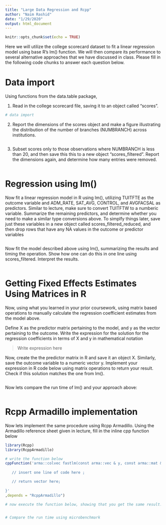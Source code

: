 ```yaml
---
title: "Large Data Regression and Rcpp"
author: "Naim Rashid"
date: "1/29/2020"
output: html_document
---
```


```r
knitr::opts_chunk$set(echo = TRUE)
```

Here we will utilize the college scorecard dataset to fit a linear regression model using base R's lm() function.  We will then  compare its performance to several alternative approaches that we have discussed in class. Please fill in the following code chunks to answer each question below. 

# Data import

Using functions from the data.table package, 

1.  Read in the college scorecard file, saving it to an object called "scores".  

```r
# data import

```


2.  Report the dimensions of the scores object and make a figure illustrating the distribution of the number of branches (NUMBRANCH) across institutions. 

```r

```

3.  Subset scores only to those observations where NUMBRANCH is less than 20, and then save this this to a new object "scores_filtered".  Report the dimensions again, and determine how many entries were removed. 

```r

```

# Regression using lm()

Now fit a linear regression model in R using lm(), utilizing TUITFTE as the outcome variable and ADM_RATE, SAT_AVG, CONTROL, and AVGFACSAL as predictors.  Similar to lecture, make sure to convert TUITFTW to a numberic variable.  Summarize the remaining predictors, and determine whether you need to make a similar type conversions above. To simplfy things later, save just these variables in a new object called scores_filtered_reduced, and then drop rows that have any NA values in the outcome or predictor variables

```r

```

Now fit the model described above using lm(), summarizing the results and timing the operation.  Show how one can do this in one line using scores_filtered.  Interpret the results.

```r

```

# Getting Fixed Effects Estimates Using Matrices in R

Now, using what you learned in your prior coursework, using matrix based operations to manually calculate the regression coefficient estimates from the model above.  

Define X as the predictor matrix pertaining to the model, and y as the vector pertaining to the outcome.  Write the expression for the solution for the regression coefficients in terms of X and y in mathematical notation

> Write expression here

Now, create the the predictor matrix in R and save it an object X.  Similarly, save the outcome variable to a numeric vector y.  Implement your expression in R code below using matrix operations to return your result. Check if this solution matches the one from lm().

```r

```

Now lets compare the run time of lm() and your approach above:

```r

```

# Rcpp Armadillo implementation

Now lets implement the same procedure using Rcpp Armadillo.  Using the Armadillo reference sheet given in lecture, fill in the inline cpp function below

```r
library(Rcpp)
library(RcppArmadillo)

# write the function below
cppFunction('arma::colvec fastlm(const arma::vec & y, const arma::mat & X){
   
   // insert one line of code here ;

   // return vector here;
   
}'
,depends = "RcppArmadillo")

# now execute the function below, showing that you get the same result.  


# Compare the run time using microbenchmark


```